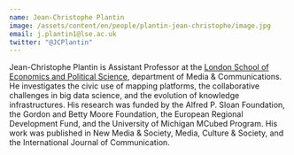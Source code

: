 ```yaml
---
name: Jean-Christophe Plantin
image: /assets/content/en/people/plantin-jean-christophe/image.jpg
email: j.plantin1@lse.ac.uk
twitter: "@JCPlantin"
---
```

Jean-Christophe Plantin is Assistant Professor at the [London School of Economics and Political Science](http://www.lse.ac.uk/media@lse/WhosWho/AcademicStaff/JC-Plantin.aspx), department of Media & Communications. He investigates the civic use of mapping platforms, the collaborative challenges in big data science, and the evolution of knowledge infrastructures. His research was funded by the Alfred P. Sloan Foundation, the Gordon and Betty Moore Foundation, the European Regional Development Fund, and the University of Michigan MCubed Program. His work was published in New Media & Society, Media, Culture & Society, and the International Journal of Communication.
